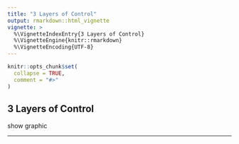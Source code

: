 ```yaml
---
title: "3 Layers of Control"
output: rmarkdown::html_vignette
vignette: >
  %\VignetteIndexEntry{3 Layers of Control}
  %\VignetteEngine{knitr::rmarkdown}
  %\VignetteEncoding{UTF-8}
---
```


```r
knitr::opts_chunk$set(
  collapse = TRUE,
  comment = "#>"
)
```

## 3 Layers of Control

show graphic

***
